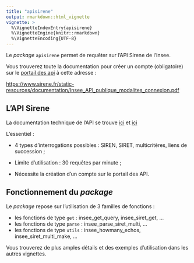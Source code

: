 ```yaml
---
title: "apisirene"
output: rmarkdown::html_vignette
vignette: >
  %\VignetteIndexEntry{apisirene}
  %\VignetteEngine{knitr::rmarkdown}
  %\VignetteEncoding{UTF-8}
---
```


Le *package* `apisirene` permet de requêter sur l'API Sirene de l'Insee.

Vous trouverez toute la documentation pour créer un compte (obligatoire) sur le [portail des api](https://portail-api.insee.fr/) à cette adresse :

[https://www.sirene.fr/static-resources/documentation/Insee_API_publique_modalites_connexion.pdf](https://www.sirene.fr/static-resources/documentation/Insee_API_publique_modalites_connexion.pdf)

## L'API Sirene

La documentation technique de l'API se trouve [ici](https://www.sirene.fr/static-resources/documentation/sommaire_311.html) et [ici](https://www.sirene.fr/static-resources/documentation/v_sommaire_311.htm)

L'essentiel :

+ 4 types d'interrogations possibles : SIREN, SIRET, multicritères, liens de succession ;

+ Limite d'utilisation : 30 requêtes par minute ;

+ Nécessite la création d'un compte sur le portail des API.

## Fonctionnement du *package*

Le *package* repose sur l'utilisation de 3 familles de fonctions :

- les fonctions de type `get` : insee_get_query, insee_siret_get, ...
- les fonctions de type `parse` : insee_parse_siret_multi, ...
- les fonctions de type `utils` : insee_howmany_echos, insee_siret_multi_make, ...

Vous trouverez de plus amples détails et des exemples d'utilisation dans les autres vignettes.
